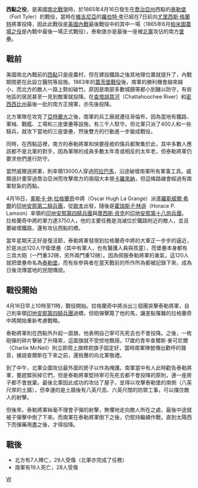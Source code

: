 {{unreferenced|time=2009-12-22}}
{{NoteTA
|1=zh-hans:弗吉尼亚;zh-hk:維珍尼亞;zh-tw:維吉尼亞;
|2=zh-hans:乔治亚;zh-hk:佐治亞;zh-tw:喬治亞;
}}
{{Infobox Military Conflict
|conflict=西點之役
|image=
|caption=
|partof=[[南北戰爭|南北戰爭]]
|date=1865年4月16日
|place=[[佐治亞州|佐治亞州]][[西點_(佐治亞州)|西點]]
|result=[[美利堅合眾國|美利堅合眾國]]勝出
|combatant1=[[File:U.S._flag,_34_stars.svg|25px]] [[美利堅合眾國|美利堅合眾國]]
|combatant2=[[File:CSA_FLAG_4.3.1861-21.5.1861.svg|25px]] [[美利堅聯盟國|美利堅聯盟國]]
|commander1=[[File:U.S._flag,_34_stars.svg|25px]] [[奧斯卡·休·拉格蘭奇|奧斯卡·休·拉格蘭奇]]
|commander2=[[File:CSA_FLAG_4.3.1861-21.5.1861.svg|25px]] [[羅伯特·C·泰勒|羅伯特·C·泰勒]]
|strength1=3750人
4門火炮
|strength2=120人–265人
3門火炮
|casualties1=7人陣亡 
29人受傷
|casualties2=19人陣亡
28人受傷
}}
{{Campaignbox 威爾遜在阿拉巴馬州及佐治亞州的突襲}}

'''西點之役'''，是美國[[南北戰爭|南北戰爭]]時，於1865年4月16日發生在[[喬治亞州|喬治亞州]]西點的[[泰勒堡|泰勒堡]]（Fort Tyler）的戰役，當時在[[維吉尼亞|維吉尼亞]]的[[羅伯特·李|羅伯特·李]]已經在7日前向[[尤里西斯·格蘭特|尤里西斯·格蘭特]]將軍投降，因此此戰役是[[美國內戰|美國內戰]]最後戰役中的其中一場（1865年6月[[帕米圖農場之役|帕米圖農場之役]]是內戰中最後一場正式戰役），泰勒堡亦是最後一座被[[北軍|北軍]]攻佔的南方[[堡壘|堡壘]]。

==戰前==
美國南北內戰前的[[西點(喬治亞洲)|西點]]只是座農村，但在建設鐵路之後其地理位置就提升了，內戰期間更在此設立醫院等設施。1863年的[[蓋茨堡戰役|蓋茨堡戰役]]後，南軍的勝利機會越來越小，而北方的敵人一路上勢如破竹。原因是南部多數城鎮等都小到難以防守，有些地區的居民甚至一見到敵軍就投降。在[[查塔胡其河|查塔胡其河]]（Chattahoochee River）和[[密西西比州|密西西比州]]最後一批的南方正規軍，亦先後投降。

北方軍隊在攻克了[[亞特蘭大|亞特蘭大]]之後，南軍的兵工廠就遷往哥倫布，因為當地有鐵路、軍械、戰艦、工場和三座堡壘等設施，有三千人駐守。但北軍只派了400人和一些騎兵，就攻下當地的三座堡壘，然後雙方的行動進一步變成戰役。

同時，在西點這裡，南方的泰勒將軍和快要痊癒的傷兵都聚集於此，其中多數人應該都不是北軍的對手，因為軍隊的成員多數太年青或相反的太年老，但泰勒將軍仍要求他們進行防守。

當然威爾遜將軍，則率領13000人穿過[[阿拉巴馬|阿拉巴馬]]，沿途破壞南軍所有軍事工具。威爾遜計畫穿過喬治亞洲而攻擊南方的兩個大本營[[卡羅來納|卡羅來納]]，但這條路線會經過有南軍駐紮的西點。

4月16日，[[奧斯卡·休·拉格蘭奇|奧斯卡·休·拉格蘭奇]]中將（Oscar Hugh La Grange）派遣[[羅斯威爾·希爾|羅斯威爾·希爾]]的[[印地安那第二騎兵團|印地安那第二騎兵團]]，從[[歐本_(阿拉巴馬州)|歐本]]出發，隨後是[[霍瑞斯·P·林遜|霍瑞斯·P·林遜]]（Horace P. Lamson）率領的[[印地安那第四騎兵團|印地安那第四騎兵團]]與[[摩西斯·貝克|摩西斯·貝克]]的[[印地安那第十八炮兵團|印地安那第十八炮兵團]]。拉格蘭奇中將的軍力達3750人，他的主要任務是消滅位於鐵路附近的敵人，並且要破壞鐵路，還有攻佔西點的橋。

當年星期天正好是復活節，泰勒將軍發現到拉格蘭奇中將的大軍正一步步的逼近，於是派出120人守衛堡壘（其中有軍人，也有醫護人員與孩童），而堡壘本身都有三具大砲（一門重32磅，另外兩門重12磅）。因為佩服泰勒將軍的勇氣，這120人就把堡壘命名為[[泰勒堡|泰勒堡]]，而有些參與者在當天戰前的所作所為都被記錄下來，成為日後流傳當地的民間傳說。

==戰役開始==
4月16日早上10時至11時，戰役開始。拉格蘭奇中將派出三個團突擊泰勒將軍，自己則率領[[印地安那第四騎兵團|印地安那第四騎兵團]]過橋，但砲彈擊斃了他的馬，讓差點罹難的拉格蘭奇中將開始重新考慮戰略。

泰勒將軍則在西點外升起一面旗，他表明自己寧可先死去也不會投降。之後，一枚砲彈的碎片擊破了升降索，這面旗就不受控地飄揚，17歲的青年查爾斯·麥可尼爾（Charlie McNeil）則立即爬上旗桿把旗子固定好，當時南軍陣營傳出歡呼的聲音，據說查爾斯在下來之前，還挑釁的向北軍敬禮。

到了中午，北軍企圖攻佔最外面的房子以作為掩護。南軍當中有人此時勸告泰勒將軍，要趕緊拆掉它們，但是泰勒將軍堅持寧可先死去都不會投降的原則，連一座房子都不會放棄。最後北軍因此成功的攻佔了屋子，並得以攻擊泰勒堡的南側（八英尺厚的土牆），但幸運的是土牆後有八英尺高、六英尺闊的防禦工事，可以擋住敵人的射擊。

但後來，泰勒將軍絲毫不理會子彈的射擊，無懼地走向敵人所在之處，最後中途就被子彈擊中倒了下來。而南軍在泰勒將軍倒下之後，仍堅持繼續作戰，直到太陽西下而彈藥用盡之後，才得投降。

==戰後==
*北方有7人陣亡，29人受傷（北軍亦完成了任務）
*南軍有19人死亡，28人受傷

[[Category:联邦军胜利的南北战争战役|W]]